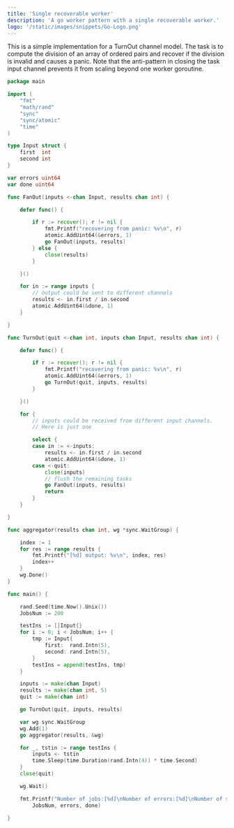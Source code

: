 ```yaml
---
title: 'Single recoverable worker'
description: 'A go worker pattern with a single recoverable worker.'
logo: '/static/images/snippets/Go-Logo.png'
---
```


This is a simple implementation for a TurnOut channel model. The task is to compute the division
of an array of ordered pairs and recover if the division is invalid and causes a panic. Note that 
the anti-pattern in closing the task input channel prevents it from scaling beyond one worker 
goroutine.

```go
package main

import (
	"fmt"
	"math/rand"
	"sync"
	"sync/atomic"
	"time"
)

type Input struct {
	first  int
	second int
}

var errors uint64
var done uint64

func FanOut(inputs <-chan Input, results chan int) {

	defer func() {

		if r := recover(); r != nil {
			fmt.Printf("recovering from panic: %v\n", r)
			atomic.AddUint64(&errors, 1)
			go FanOut(inputs, results)
		} else {
			close(results)
		}

	}()

	for in := range inputs {
		// output could be sent to different channels
		results <- in.first / in.second
		atomic.AddUint64(&done, 1)
	}

}

func TurnOut(quit <-chan int, inputs chan Input, results chan int) {

	defer func() {

		if r := recover(); r != nil {
			fmt.Printf("recovering from panic: %v\n", r)
			atomic.AddUint64(&errors, 1)
			go TurnOut(quit, inputs, results)
		}

	}()

	for {
		// inputs could be received from different input channels. 
		// Here is just one

		select {
		case in := <-inputs:
			results <- in.first / in.second
			atomic.AddUint64(&done, 1)
		case <-quit:
			close(inputs)
			// flush the remaining tasks
			go FanOut(inputs, results)
			return
		}
	}

}

func aggregator(results chan int, wg *sync.WaitGroup) {

	index := 1
	for res := range results {
		fmt.Printf("[%d] output: %v\n", index, res)
		index++
	}
	wg.Done()
}

func main() {

	rand.Seed(time.Now().Unix())
	JobsNum := 200

	testIns := []Input{}
	for i := 0; i < JobsNum; i++ {
		tmp := Input{
			first:  rand.Intn(5),
			second: rand.Intn(5),
		}
		testIns = append(testIns, tmp)
	}

	inputs := make(chan Input)
	results := make(chan int, 5)
	quit := make(chan int)

	go TurnOut(quit, inputs, results)

	var wg sync.WaitGroup
	wg.Add(1)
	go aggregator(results, &wg)

	for _, tstin := range testIns {
		inputs <- tstin
		time.Sleep(time.Duration(rand.Intn(4)) * time.Second)
	}
	close(quit)

	wg.Wait()

	fmt.Printf("Number of jobs:[%d]\nNumber of errors:[%d]\nNumber of successfully done tasks:[%d]\n",
		JobsNum, errors, done)

}
```